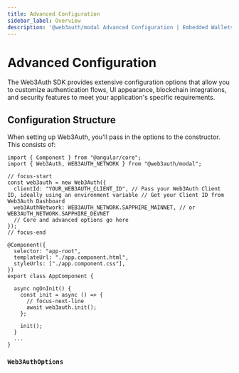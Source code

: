```yaml
---
title: Advanced Configuration
sidebar_label: Overview
description: '@web3auth/modal Advanced Configuration | Embedded Wallets'
---
```



# Advanced Configuration

The Web3Auth SDK provides extensive configuration options that allow you to customize authentication flows, UI appearance, blockchain integrations, and security features to meet your application's specific requirements.

## Configuration Structure

When setting up Web3Auth, you'll pass in the options to the constructor. This consists of:

```tsx
import { Component } from "@angular/core";
import { Web3Auth, WEB3AUTH_NETWORK } from "@web3auth/modal";

// focus-start
const web3auth = new Web3Auth({
  clientId: "YOUR_WEB3AUTH_CLIENT_ID", // Pass your Web3Auth Client ID, ideally using an environment variable // Get your Client ID from Web3Auth Dashboard
  web3AuthNetwork: WEB3AUTH_NETWORK.SAPPHIRE_MAINNET, // or WEB3AUTH_NETWORK.SAPPHIRE_DEVNET
  // Core and advanced options go here
});
// focus-end

@Component({
  selector: "app-root",
  templateUrl: "./app.component.html",
  styleUrls: ["./app.component.css"],
})
export class AppComponent {

  async ngOnInit() {
    const init = async () => {
      // focus-next-line
      await web3auth.init();
    };

    init();
  }
  ...
}
```

### `Web3AuthOptions`

<Web3AuthOptions />

<AdvancedConfigOptions />
